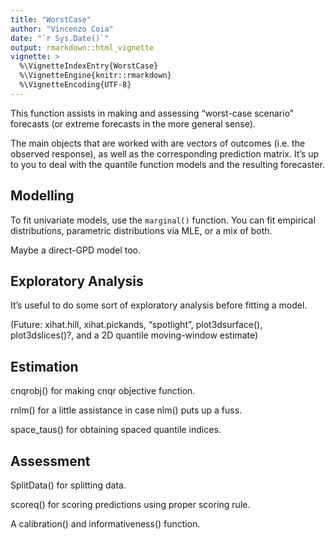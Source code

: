 ```yaml
---
title: "WorstCase"
author: "Vincenzo Coia"
date: "`r Sys.Date()`"
output: rmarkdown::html_vignette
vignette: >
  %\VignetteIndexEntry{WorstCase}
  %\VignetteEngine{knitr::rmarkdown}
  %\VignetteEncoding{UTF-8}
---
```


This function assists in making and assessing "worst-case scenario" forecasts (or extreme forecasts in the more general sense). 

The main objects that are worked with are vectors of outcomes (i.e. the observed response), as well as the corresponding prediction matrix. It's up to you to deal with the quantile function models and the resulting forecaster.

## Modelling

To fit univariate models, use the `marginal()` function. You can fit empirical distributions, parametric distributions via MLE, or a mix of both.

Maybe a direct-GPD model too.

## Exploratory Analysis

It's useful to do some sort of exploratory analysis before fitting a model. 

(Future: xihat.hill, xihat.pickands, "spotlight", plot3dsurface(), plot3dslices()?, and a 2D quantile moving-window estimate)

## Estimation

cnqrobj() for making cnqr objective function.

rnlm() for a little assistance in case nlm() puts up a fuss.

space_taus() for obtaining spaced quantile indices.

## Assessment

SplitData() for splitting data.

scoreq() for scoring predictions using proper scoring rule.

A calibration() and informativeness() function.
